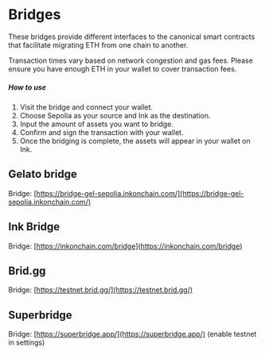 
# Bridges
These bridges provide different interfaces to the canonical smart contracts that facilitate migrating ETH from one chain to another.

<Callout type="info" emoji="ℹ️">
Transaction times vary based on network congestion and gas fees. Please ensure you have enough ETH in your wallet to cover transaction fees.
</Callout>

##### How to use
1. Visit the bridge and connect your wallet.
2. Choose Sepolia as your source and Ink as the destination.
3. Input the amount of assets you want to bridge.
4. Confirm and sign the transaction with your wallet.
5. Once the bridging is complete, the assets will appear in your wallet on Ink.

## Gelato bridge
Bridge: [https://bridge-gel-sepolia.inkonchain.com/](https://bridge-gel-sepolia.inkonchain.com/)

## Ink Bridge
Bridge: [https://inkonchain.com/bridge](https://inkonchain.com/bridge)

## Brid.gg
Bridge: [https://testnet.brid.gg/](https://testnet.brid.gg/)

## Superbridge
Bridge: [https://superbridge.app/](https://superbridge.app/) (enable testnet in settings)
